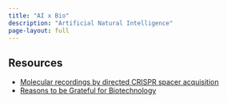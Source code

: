 ```yaml
---
title: "AI x Bio"
description: "Artificial Natural Intelligence"
page-layout: full
---
```


## Resources

- [Molecular recordings by directed CRISPR spacer acquisition](https://www.science.org/doi/10.1126/science.aaf1175)
- [Reasons to be Grateful for Biotechnology](https://www.readcodon.com/p/biotech-grateful)